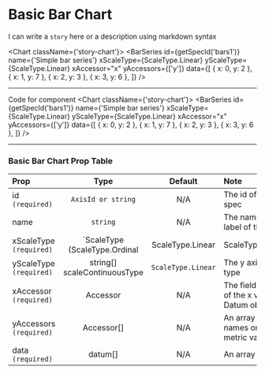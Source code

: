 
<Meta title="Bar Chart/Basic" />

# Basic Bar Chart
I can write a `story` here or a description using markdown syntax

<Chart className={'story-chart'}>
    <BarSeries
    id={getSpecId('bars1')}
    name={'Simple bar series'}
    xScaleType={ScaleType.Linear}
    yScaleType={ScaleType.Linear}
    xAccessor="x"
    yAccessors={['y']}
    data={[
    { x: 0, y: 2 },
    { x: 1, y: 7 },
    { x: 2, y: 3 },
    { x: 3, y: 6 },
    ]}
    />
</Chart>

***
Code for component 
    <Chart className={'story-chart'}>
       <BarSeries
       id={getSpecId('bars1')}
       name={'Simple bar series'}
       xScaleType={ScaleType.Linear}
       yScaleType={ScaleType.Linear}
       xAccessor="x"
       yAccessors={['y']}
       data={[
       { x: 0, y: 2 },
       { x: 1, y: 7 },
       { x: 2, y: 3 },
       { x: 3, y: 6 },
       ]}
       />
    </Chart>

***
### Basic Bar Chart Prop Table


| Prop | Type | Default | Note |
|:------|:------:|:---------:|:------|
| id  `(required)` | `AxisId or string` | N/A | The id of the spec |
| name | `string` | N/A | The name or label of the spec |
| xScaleType `(required)`| `ScaleType (ScaleType.Ordinal | ScaleType.Linear | ScaleType.Time)` | ScaleType.Ordinal | The x axis scale type |
| yScaleType `(required)`| string[] scaleContinuousType | `ScaleType.Linear` | The y axis scale type |
| xAccessor `(required)`| Accessor | N/A | The field name of the x value on Datum object |
| yAccessors `(required)`| Accessor[] | N/A | An array of field names one per y metric value |
| data `(required)` | datum[] | N/A | An array of data |
